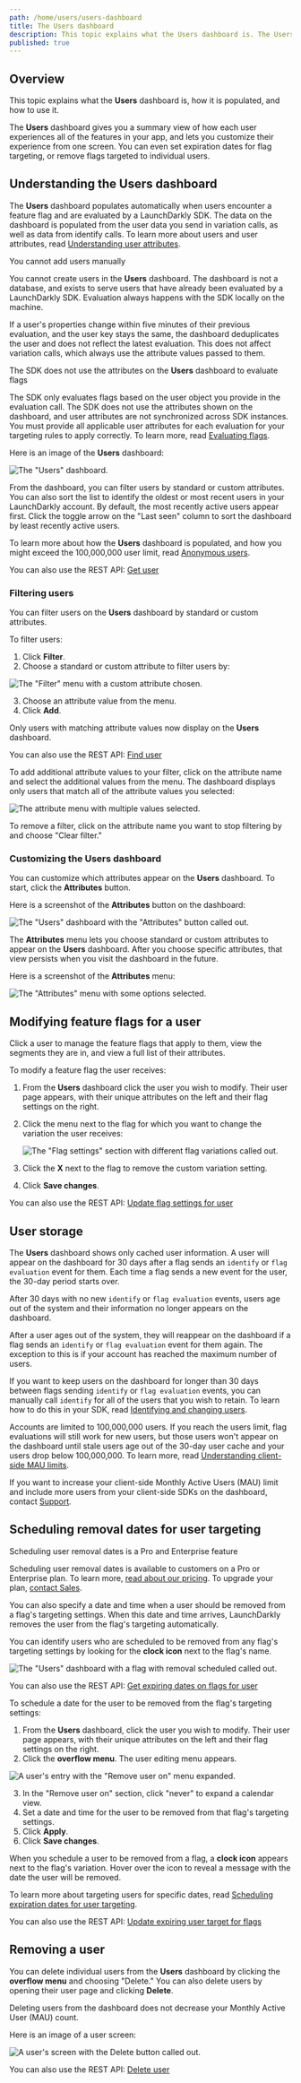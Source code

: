```yaml
---
path: /home/users/users-dashboard
title: The Users dashboard
description: This topic explains what the Users dashboard is. The Users dashboard gives you a summary view of how each user experiences all of the features in your app, and lets you customize their experience from one screen.
published: true
---
```


## Overview

This topic explains what the **Users** dashboard is, how it is populated, and how to use it.

The **Users** dashboard gives you a summary view of how each user experiences all of the features in your app, and lets you customize their experience from one screen. You can even set expiration dates for flag targeting, or remove flags targeted to individual users.

## Understanding the Users dashboard

The **Users** dashboard populates automatically when users encounter a feature flag and are evaluated by a LaunchDarkly SDK. The data on the dashboard is populated from the user data you send in variation calls, as well as data from identify calls. To learn more about users and user attributes, read [Understanding user attributes](/home/users/attributes#understanding-user-attributes).

<Callout intent="alert">
<CalloutTitle>You cannot add users manually</CalloutTitle>
<CalloutDescription>

You cannot create users in the <strong>Users</strong> dashboard. The dashboard is not a database, and exists to serve users that have already been evaluated by a LaunchDarkly SDK. Evaluation always happens with the SDK locally on the machine.

</CalloutDescription>
</Callout>

If a user's properties change within five minutes of their previous evaluation, and the user key stays the same, the dashboard deduplicates the user and does not reflect the latest evaluation. This does not affect variation calls, which always use the attribute values passed to them.

<Callout intent="alert">
<CalloutTitle>The SDK does not use the attributes on the <strong>Users</strong> dashboard to evaluate flags</CalloutTitle>
<CalloutDescription>

The SDK only evaluates flags based on the user object you provide in the evaluation call. The SDK does not use the attributes shown on the dashboard, and user attributes are not synchronized across SDK instances. You must provide all applicable user attributes for each evaluation for your targeting rules to apply correctly. To learn more, read [Evaluating flags](/sdk/features/evaluating).

</CalloutDescription>
</Callout>

Here is an image of the **Users** dashboard:

![The "Users" dashboard.](users.png)

From the dashboard, you can filter users by standard or custom attributes. You can also sort the list to identify the oldest or most recent users in your LaunchDarkly account. By default, the most recently active users appear first. Click the toggle arrow on the "Last seen" column to sort the dashboard by least recently active users.

To learn more about how the **Users** dashboard is populated, and how you might exceed the 100,000,000 user limit, read [Anonymous users](/home/users/anonymous-users).

<LearnMore>

You can also use the REST API: [Get user](https://apidocs.launchdarkly.com/tag/Users#operation/getUser)

</LearnMore>

### Filtering users

You can filter users on the **Users** dashboard by standard or custom attributes.

To filter users:

1. Click **Filter**.
2. Choose a standard or custom attribute to filter users by:

![The "Filter" menu with a custom attribute chosen.](users-filter.png)

3. Choose an attribute value from the menu.
4. Click **Add**.

Only users with matching attribute values now display on the **Users** dashboard.

<LearnMore>

You can also use the REST API: [Find user](https://apidocs.launchdarkly.com/tag/Users#operation/getSearchUsers)

</LearnMore>

To add additional attribute values to your filter, click on the attribute name and select the additional values from the menu. The dashboard displays only users that match all of the attribute values you selected:

![The attribute menu with multiple values selected.](users-filter-clear.png)

To remove a filter, click on the attribute name you want to stop filtering by and choose "Clear filter."

### Customizing the Users dashboard

You can customize which attributes appear on the **Users** dashboard. To start, click the **Attributes** button.

Here is a screenshot of the **Attributes** button on the dashboard:

![The "Users" dashboard with the "Attributes" button called out.](users-attributes-callout.png)

The **Attributes** menu lets you choose standard or custom attributes to appear on the **Users** dashboard. After you choose specific attributes, that view persists when you visit the dashboard in the future.

Here is a screenshot of the **Attributes** menu:

![The "Attributes" menu with some options selected.](users-attributes-menu.png)

## Modifying feature flags for a user

Click a user to manage the feature flags that apply to them, view the segments they are in, and view a full list of their attributes.

To modify a feature flag the user receives:

1. From the **Users** dashboard click the user you wish to modify. Their user page appears, with their unique attributes on the left and their flag settings on the right.
2. Click the menu next to the flag for which you want to change the variation the user receives:

    ![The "Flag settings" section with different flag variations called out.](users-details-targeting-callout.png)

3. Click the **X** next to the flag to remove the custom variation setting.
4. Click **Save changes**.

<LearnMore>

You can also use the REST API: [Update flag settings for user](https://apidocs.launchdarkly.com/tag/User-settings#operation/putFlagSetting)

</LearnMore>

## User storage

The **Users** dashboard shows only cached user information. A user will appear on the dashboard for 30 days after a flag sends an `identify` or `flag evaluation` event for them. Each time a flag sends a new event for the user, the 30-day period starts over.

After 30 days with no new `identify` or `flag evaluation` events, users age out of the system and their information no longer appears on the dashboard.

After a user ages out of the system, they will reappear on the dashboard if a flag sends an `identify` or `flag evaluation` event for them again. The exception to this is if your account has reached the maximum number of users.

If you want to keep users on the dashboard for longer than 30 days between flags sending `identify` or `flag evaluation` events, you can manually call `identify` for all of the users that you wish to retain. To learn how to do this in your SDK, read [Identifying and changing users](/sdk/features/identify).

Accounts are limited to 100,000,000 users. If you reach the users limit, flag evaluations will still work for new users, but those users won't appear on the dashboard until stale users age out of the 30-day user cache and your users drop below 100,000,000. To learn more, read [Understanding client-side MAU limits](/home/billing/usage-metrics#understanding-client-side-mau-limits).

If you want to increase your client-side Monthly Active Users (MAU) limit and include more users from your client-side SDKs on the dashboard, contact [Support](https://support.launchdarkly.com/hc/en-us/requests/new).

## Scheduling removal dates for user targeting

<Callout intent="primary">
<CalloutTitle>Scheduling user removal dates is a Pro and Enterprise feature</CalloutTitle>
<CalloutDescription>

Scheduling user removal dates is available to customers on a Pro or Enterprise plan. To learn more, [read about our pricing](https://launchdarkly.com/pricing/). To upgrade your plan, [contact Sales](https://launchdarkly.com/contact-sales/).

</CalloutDescription>
</Callout>

You can also specify a date and time when a user should be removed from a flag's targeting settings. When this date and time arrives, LaunchDarkly removes the user from the flag's targeting automatically.

You can identify users who are scheduled to be removed from any flag's targeting settings by looking for the **clock icon** next to the flag's name.

![The "Users" dashboard with a flag with removal scheduled called out.](users-clock-icon-callout.png)

<LearnMore>

You can also use the REST API: [Get expiring dates on flags for user](https://apidocs.launchdarkly.com/tag/User-settings#operation/getExpiringFlagsForUser)

</LearnMore>

To schedule a date for the user to be removed from the flag's targeting settings:

1. From the **Users** dashboard, click the user you wish to modify. Their user page appears, with their unique attributes on the left and their flag settings on the right.
2. Click the **overflow menu**. The user editing menu appears.

![A user's entry with the "Remove user on" menu expanded.](users-flag-expiration-date.png)

3. In the "Remove user on" section, click "never" to expand a calendar view.
4. Set a date and time for the user to be removed from that flag's targeting settings.
5. Click **Apply**.
6. Click **Save changes**.

When you schedule a user to be removed from a flag, a **clock icon** appears next to the flag's variation. Hover over the icon to reveal a message with the date the user will be removed.

To learn more about targeting users for specific dates, read [Scheduling expiration dates for user targeting](/home/flags/individual-targeting#scheduling-removal-dates-for-user-targeting).

<LearnMore>

You can also use the REST API: [Update expiring user target for flags](https://apidocs.launchdarkly.com/tag/User-settings#operation/patchExpiringFlagsForUser)

</LearnMore>

## Removing a user

You can delete individual users from the **Users** dashboard by clicking the **overflow menu** and choosing "Delete." You can also delete users by opening their user page and clicking **Delete**.

Deleting users from the dashboard does not decrease your Monthly Active User (MAU) count.

Here is an image of a user screen:

![A user's screen with the Delete button called out.](users-delete-callout.png)

<LearnMore>

You can also use the REST API: [Delete user](https://apidocs.launchdarkly.com/tag/Users#operation/deleteUser)

</LearnMore>
